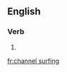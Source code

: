 
==English==

===Verb===
{{head|en|present participle}}

# {{present participle of|channel surf|lang=en|nocat=1}}

[[fr:channel surfing]]